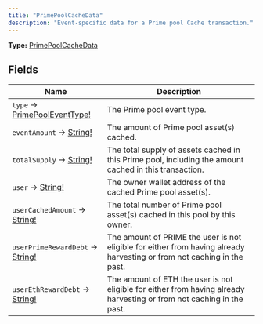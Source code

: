 ```yaml
---
title: "PrimePoolCacheData"
description: "Event-specific data for a Prime pool Cache transaction."
---
```


**Type:** [PrimePoolCacheData](/api-reference/types/primepoolcachedata)

## Fields

| Name | Description |
|------|-------------|
| `type` → [PrimePoolEventType!](/api-reference/types/primepooleventtype) | The Prime pool event type. |
| `eventAmount` → [String!](/api-reference/types/string) | The amount of Prime pool asset(s) cached. |
| `totalSupply` → [String!](/api-reference/types/string) | The total supply of assets cached in this Prime pool, including the amount cached in this transaction. |
| `user` → [String!](/api-reference/types/string) | The owner wallet address of the cached Prime pool asset(s). |
| `userCachedAmount` → [String!](/api-reference/types/string) | The total number of Prime pool asset(s) cached in this pool by this owner. |
| `userPrimeRewardDebt` → [String!](/api-reference/types/string) | The amount of PRIME the user is not eligible for either from having already harvesting or from not caching in the past. |
| `userEthRewardDebt` → [String!](/api-reference/types/string) | The amount of ETH the user is not eligible for either from having already harvesting or from not caching in the past. |

